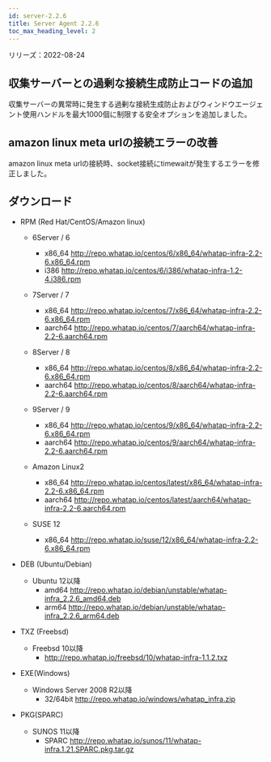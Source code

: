 ```yaml
---
id: server-2.2.6
title: Server Agent 2.2.6
toc_max_heading_level: 2
---
```


リリーズ：2022-08-24

## 収集サーバーとの過剰な接続生成防止コードの追加

収集サーバーの異常時に発生する過剰な接続生成防止およびウィンドウエージェント使用ハンドルを最大1000個に制限する安全オプションを追加しました。

## amazon linux meta urlの接続エラーの改善

amazon linux meta urlの接続時、socket接続にtimewaitが発生するエラーを修正しました。 

## ダウンロード

-   RPM (Red Hat/CentOS/Amazon linux)

    -   6Server / 6 
        -   x86_64 http://repo.whatap.io/centos/6/x86_64/whatap-infra-2.2-6.x86_64.rpm 
        -   i386 http://repo.whatap.io/centos/6/i386/whatap-infra-1.2-4.i386.rpm

    -   7Server / 7 
        -   x86_64 http://repo.whatap.io/centos/7/x86_64/whatap-infra-2.2-6.x86_64.rpm 
        -   aarch64 http://repo.whatap.io/centos/7/aarch64/whatap-infra-2.2-6.aarch64.rpm

    -   8Server / 8 
        -   x86_64 http://repo.whatap.io/centos/8/x86_64/whatap-infra-2.2-6.x86_64.rpm 
        -   aarch64 http://repo.whatap.io/centos/8/aarch64/whatap-infra-2.2-6.aarch64.rpm

    -   9Server / 9 
        -   x86_64 http://repo.whatap.io/centos/9/x86_64/whatap-infra-2.2-6.x86_64.rpm 
        -   aarch64 http://repo.whatap.io/centos/9/aarch64/whatap-infra-2.2-6.aarch64.rpm

    -   Amazon Linux2
        -   x86_64 http://repo.whatap.io/centos/latest/x86_64/whatap-infra-2.2-6.x86_64.rpm 
        -   aarch64 http://repo.whatap.io/centos/latest/aarch64/whatap-infra-2.2-6.aarch64.rpm

    -   SUSE 12
        -   x86_64 http://repo.whatap.io/suse/12/x86_64/whatap-infra-2.2-6.x86_64.rpm

-   DEB (Ubuntu/Debian)
    -   Ubuntu 12以降
        -   amd64 http://repo.whatap.io/debian/unstable/whatap-infra_2.2.6_amd64.deb
        -   arm64 http://repo.whatap.io/debian/unstable/whatap-infra_2.2.6_arm64.deb

-   TXZ (Freebsd)
    -   Freebsd 10以降
        -   http://repo.whatap.io/freebsd/10/whatap-infra-1.1.2.txz

-   EXE(Windows)
    -   Windows Server 2008 R2以降
        -   32/64bit http://repo.whatap.io/windows/whatap_infra.zip

-   PKG(SPARC)
    -   SUNOS 11以降
        -   SPARC http://repo.whatap.io/sunos/11/whatap-infra.1.21.SPARC.pkg.tar.gz

